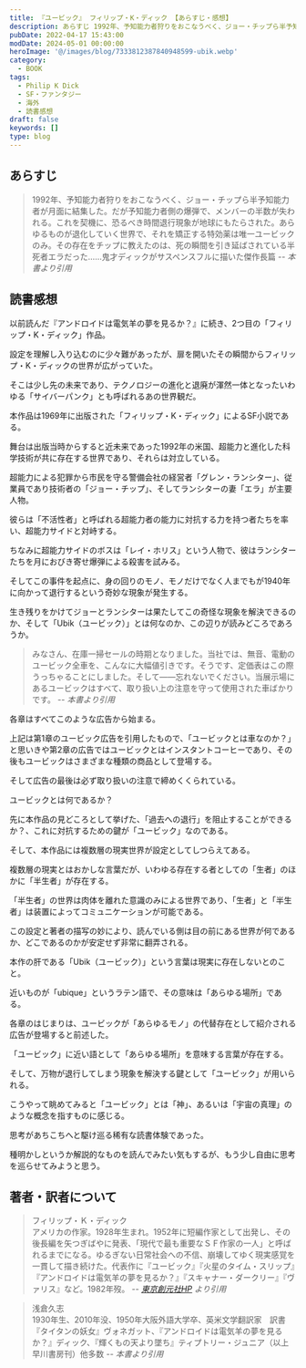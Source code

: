 ```yaml
---
title: 『ユービック』 フィリップ・K・ディック 【あらすじ・感想】
description: あらすじ 1992年、予知能力者狩りをおこなうべく、ジョー・チップら半予知能力者が月面に結集した。だが予知能力者側の爆弾で、メンバーの半数が失われる。これを契機に、恐るべき時間退行現象が地球にもたらされた。あらゆるものが退化していく世界で、それを矯正する特効薬は唯一ユービックのみ。
pubDate: 2022-04-17 15:43:00
modDate: 2024-05-01 00:00:00
heroImage: '@/images/blog/7333812387840948599-ubik.webp'
category:
  - BOOK
tags:
  - Philip K Dick
  - SF・ファンタジー
  - 海外
  - 読書感想
draft: false
keywords: []
type: blog
---
```



<Alert type='danger' content='以降、ネタバレを含む' />

## あらすじ

> 1992年、予知能力者狩りをおこなうべく、ジョー・チップら半予知能力者が月面に結集した。だが予知能力者側の爆弾で、メンバーの半数が失われる。これを契機に、恐るべき時間退行現象が地球にもたらされた。あらゆるものが退化していく世界で、それを矯正する特効薬は唯一ユービックのみ。その存在をチップに教えたのは、死の瞬間を引き延ばされている半死者エラだった……鬼才ディックがサスペンスフルに描いた傑作長篇 <cite class='text-sm text-right block mt-2'>-- 本書より引用</cite>

## 読書感想

以前読んだ『アンドロイドは電気羊の夢を見るか？』に続き、2つ目の「フィリップ・K・ディック」作品。

<BlogCard
  title='『アンドロイドは電気羊の夢を見るか?』 フィリップ・K・ディック ～映画ブレードランナーの原作～ 【読書感想・あらすじ】'
  description='『アンドロイドは電気羊の夢を見るか』のあらすじ：第３次世界大戦（最終戦争と呼ばれている） が終わった後、地球は放射能灰に汚染され死の星となり、人間の多くは植民惑星へと移住した。生物は希少で価値が高く、主人公リック・デッカードが持てるのはせいぜい人工的な電気羊ぐらいだ。人間の移住を助けるため、火星に送'
  url='https://www.neputa-note.net/2015/02/do-androids-dream-of-electric-sheep/'
  domain='www.neputa-note.net'
/>

設定を理解し入り込むのに少々難があったが、扉を開いたその瞬間からフィリップ・K・ディックの世界が広がっていた。

そこは少し先の未来であり、テクノロジーの進化と退廃が渾然一体となったいわゆる「サイバーパンク」とも呼ばれるあの世界観だ。

<BlogCard
  title='サイバーパンクとは？ 意味や使い方 - コトバンク'
  description='デジタル大辞泉 - サイバーパンクの用語解説 - 《cybernetics（サイバネティックス）＋punk（過激なロック音楽）から》コンピューターネットワークによって管理された、暴力的で退廃した未来社会を描くSF小説の潮流。1980年代にブームとなった。代表的な作家は米国のウィリアム＝ギブスンや...'
  url='https://kotobank.jp/word/%E3%82%B5%E3%82%A4%E3%83%90%E3%83%BC%E3%83%91%E3%83%B3%E3%82%AF-178024'
  domain='kotobank.jp'
/>

本作品は1969年に出版された「フィリップ・K・ディック」によるSF小説である。

舞台は出版当時からすると近未来であった1992年の米国、超能力と進化した科学技術が共に存在する世界であり、それらは対立している。

超能力による犯罪から市民を守る警備会社の経営者「グレン・ランシター」、従業員であり技術者の「ジョー・チップ」、そしてランシターの妻「エラ」が主要人物。

彼らは「不活性者」と呼ばれる超能力者の能力に対抗する力を持つ者たちを率い、超能力サイドと対峙する。

ちなみに超能力サイドのボスは「レイ・ホリス」という人物で、彼はランシターたちを月におびき寄せ爆弾による殺害を試みる。

そしてこの事件を起点に、身の回りのモノ、モノだけでなく人までもが1940年に向かって退行するという奇妙な現象が発生する。

生き残りをかけてジョーとランシターは果たしてこの奇怪な現象を解決できるのか、そして「Ubik（ユービック）」とは何なのか、この辺りが読みどころであろうか。

> みなさん、在庫一掃セールの時期となりました。当社では、無音、電動のユービック全車を、こんなに大幅値引きです。そうです、定価表はこの際うっちゃることにしました。そして――忘れないでください。当展示場にあるユービックはすべて、取り扱い上の注意を守って使用された車ばかりです。 <cite class='text-sm text-right block mt-2'>-- 本書より引用</cite>

各章はすべてこのような広告から始まる。

上記は第1章のユービック広告を引用したもので、「ユービックとは車なのか？」と思いきや第2章の広告ではユービックとはインスタントコーヒーであり、その後もユービックはさまざまな種類の商品として登場する。

そして広告の最後は必ず取り扱いの注意で締めくくられている。

ユービックとは何であるか？

先に本作品の見どころとして挙げた、「過去への退行」を阻止することができるか？、これに対抗するための鍵が「ユービック」なのである。

そして、本作品には複数層の現実世界が設定としてしつらえてある。

複数層の現実とはおかしな言葉だが、いわゆる存在する者としての「生者」のほかに「半生者」が存在する。

「半生者」の世界は肉体を離れた意識のみによる世界であり、「生者」と「半生者」は装置によってコミュニケーションが可能である。

この設定と著者の描写の妙により、読んでいる側は目の前にある世界が何であるか、どこであるのかが安定せず非常に翻弄される。

本作の肝である「Ubik（ユービック）」という言葉は現実に存在しないとのこと。

近いものが「ubique」というラテン語で、その意味は「あらゆる場所」である。

各章のはじまりは、ユービックが「あらゆるモノ」の代替存在として紹介される広告が登場すると前述した。

「ユービック」に近い語として「あらゆる場所」を意味する言葉が存在する。

そして、万物が退行してしまう現象を解決する鍵として「ユービック」が用いられる。

こうやって眺めてみると「ユービック」とは「神」、あるいは「宇宙の真理」のような概念を指すものに感じる。

思考があちこちへと駆け巡る稀有な読書体験であった。

種明かしというか解説的なものを読んでみたい気もするが、もう少し自由に思考を巡らせてみようと思う。

<div class='not-prose'>
  <div data-vc_mylinkbox_id='887765455'></div>
</div>

## 著者・訳者について

> フィリップ・Ｋ・ディック<br />
> アメリカの作家。1928年生まれ。1952年に短編作家として出発し、その後長編を矢つぎばやに発表、「現代で最も重要なＳＦ作家の一人」と呼ばれるまでになる。ゆるぎない日常社会への不信、崩壊してゆく現実感覚を一貫して描き続けた。代表作に『ユービック』『火星のタイム・スリップ』『アンドロイドは電気羊の夢を見るか？』『スキャナー・ダークリー』『ヴァリス』など。1982年歿。 <cite class='text-sm text-right block mt-2'>-- [東京創元社HP](http://www.tsogen.co.jp/np/author/487) より引用</cite>

> 浅倉久志<br />
> 1930年生、2010年没、1950年大阪外語大学卒、英米文学翻訳家　訳書『タイタンの妖女』ヴォネガット、『アンドロイドは電気羊の夢を見るか？』ディック、『輝くもの天より墜ち』ティプトリー・ジュニア（以上早川書房刊）他多数 <cite class='text-sm text-right block mt-2'>-- 本書より引用</cite>
